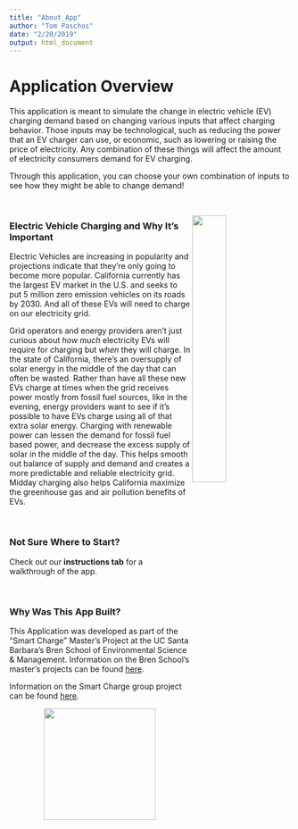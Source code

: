 ```yaml
---
title: "About_App"
author: "Tom Paschos"
date: "2/20/2019"
output: html_document
---
```


# Application Overview

This application is meant to simulate the change in electric vehicle (EV) charging demand based on changing various inputs that affect charging behavior. Those inputs may be technological, such as reducing the power that an EV charger can use, or economic, such as lowering or raising the price of electricity. Any combination of these things will affect the amount of electricity consumers demand for EV charging.

Through this application, you can choose your own combination of inputs to see how they might be able to change demand!


&nbsp;
&nbsp;




<img src="EV_Charging.jpeg" width="35%" align="right">



### Electric Vehicle Charging and Why It's Important

Electric Vehicles are increasing in popularity and projections indicate that they're only going to become more popular. California currently has the largest EV market in the U.S. and seeks to put 5 million zero emission vehicles on its roads by 2030. And all of these EVs will need to charge on our electricity grid. 

Grid operators and energy providers aren't just curious about *how much* electricity EVs will require for charging but *when* they will charge. In the state of California, there's an oversupply of solar energy in the middle of the day that can often be wasted. Rather than have all these new EVs charge at times when the grid receives power mostly from fossil fuel sources, like in the evening, energy providers want to see if it's possible to have EVs charge using all of that extra solar energy. Charging with renewable power can lessen the demand for fossil fuel based power, and decrease the excess supply of solar in the middle of the day.  This helps smooth out balance of supply and demand and creates a more predictable and reliable electricity grid. Midday charging also helps California maximize the greenhouse gas and air pollution benefits of EVs. 

&nbsp;

### Not Sure Where to Start?  
Check out our **instructions tab** for a walkthrough of the app.

&nbsp;
&nbsp;

### Why Was This App Built?

This Application was developed as part of the "Smart Charge" Master's Project at the UC Santa Barbara's Bren School of Environmental Science & Management. Information on the Bren School's master's projects can be found [here](https://www.bren.ucsb.edu/research/masters_projects_landing.htm).

Information on the Smart Charge group project can be found [here](https://smartchargeproject.weebly.com/).



<center>

<img src="bren_school.jpeg" width="200">










